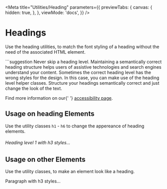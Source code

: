 
<Meta
  title="Utilities/Heading"
  parameters={{
    previewTabs: {
      canvas: {
        hidden: true,
      },
    },
    viewMode: 'docs',
  }}
/>

# Headings

<p className="lead">
  Use the heading utilities, to match the font styling of a heading without the need of the
  associated HTML element.
</p>

<div className="alert alert-warning">
  <p>
    ```suggestion
    Never skip a heading level. Maintaining a semantically correct heading structure helps users of assistive technologies and search engines understand your content. Sometimes the correct heading level has the wrong styles for the design. In this case, you can make use of the heading level helper classes. Structure your headings semantically correct and just change the look of the text.
  </p>
  <p>
    Find more information on our{' '}
    <a href="/?path=/docs/foundations-accessibility--page">accessibility page</a>.
  </p>
</div>

## Usage on heading Elements

Use the utility classes `h1` - `h6` to change the appereance of heading elements.

<Canvas withSource="open">
  <Story name="Heading Elements">
    <h6 className="h3">Heading level 1 with h3 styles...</h6>
  </Story>
</Canvas>

## Usage on other Elements

Use the utility classes, to make an element look like a heading.

<Canvas withSource="open">
  <Story name="Non Heading Elements">
    <p className="h3">Paragraph with h3 styles...</p>
  </Story>
</Canvas>
